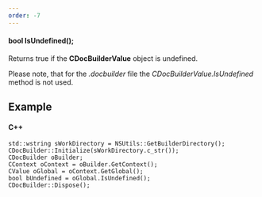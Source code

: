 ```yaml
---
order: -7
---
```

#### bool IsUndefined();

Returns true if the **CDocBuilderValue** object is undefined.

Please note, that for the *.docbuilder* file the *CDocBuilderValue.IsUndefined* method is not used.

## Example

#### C++

```
std::wstring sWorkDirectory = NSUtils::GetBuilderDirectory();
CDocBuilder::Initialize(sWorkDirectory.c_str());
CDocBuilder oBuilder;
CContext oContext = oBuilder.GetContext();
CValue oGlobal = oContext.GetGlobal();
bool bUndefined = oGlobal.IsUndefined();
CDocBuilder::Dispose();
```
